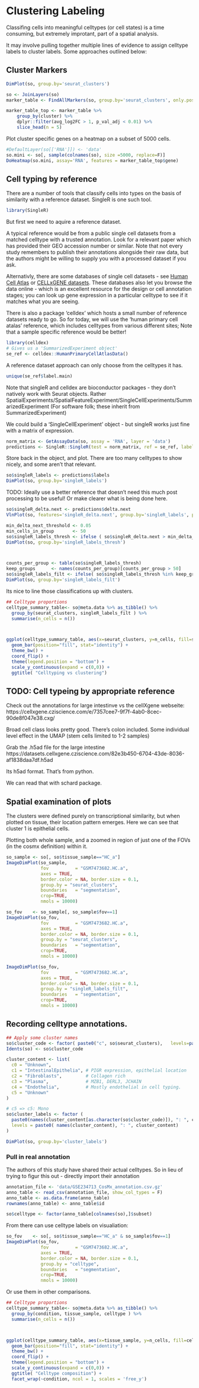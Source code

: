 # Clustering Labeling

Classifing cells into meaningful celltypes (or cell states) is a time consuming, but extremely improtant, part of a spatial analysis.

It may involve pulling together multiple lines of evidence to assign celltype labels to cluster labels. Some approaches outlined below:



## Cluster Markers


```r
DimPlot(so, group.by='seurat_clusters')
```



```r
so <- JoinLayers(so)
marker_table <- FindAllMarkers(so, group.by='seurat_clusters', only.pos=TRUE)
```


```r
marker_table_top <- marker_table %>%
    group_by(cluster) %>%
    dplyr::filter(avg_log2FC > 1, p_val_adj < 0.01) %>%
    slice_head(n = 5)
```


Plot cluster specific genes on a heatmap on a subset of 5000 cells.
```r
#DefaultLayer(so[['RNA']]) <- 'data'
so.mini <- so[, sample(colnames(so), size =5000, replace=F)]
DoHeatmap(so.mini, assay='RNA', features = marker_table_top$gene) 
```


## Cell typing by reference

There are a number of tools that classify cells into types on the basis of similarity with a reference dataset. SingleR is one such tool.

```r
library(SingleR)
```


But first we need to aquire a reference dataset. 

A typical reference would be from a public single cell datasets from a matched celltype with a trusted annotation. Look for a relevant paper which has provided their GEO accession number or similar. Note that not every study remembers to publish their annotations alongside their raw data, but the authors might be willing to supply you with a processed dataset if you ask.

Alternativly, there are some databases of single cell datasets - see [Human Cell Atlas](https://data.humancellatlas.org/) or [CELLxGENE datasets](https://cellxgene.cziscience.com/datasets). These databases also let you browse the data online - which is an excellent resource for the design or cell annotation stages; you can look up gene expression in a particular celltype to see if it matches what you are seeing.

There is also a package 'celldex' which hosts a small number of reference datasets ready to go. So for today, we will use the 'human primary cell atalas' reference, which includes celltypes from various different sites; Note that a sample specific reference would be better!

```r
library(celldex)
# Gives us a 'SummarizedExperiment object'
se_ref <- celldex::HumanPrimaryCellAtlasData()
```

A reference dataset approach can only choose from the celltypes it has.
```r
unique(se_ref$label.main)
```

Note that singleR and celldex are bioconductor packages - they don't natively work with Seurat objects. Rather SpatialExperiments/SpatialFeatureExperiment/SingleCellExperiments/SummarizedExperiment (For software folk; these inherit from SummarizedExperiment)

We could build a 'SingleCellExperiment' object - but singleR works just fine with a matrix of expression.


```r
norm_matrix <- GetAssayData(so, assay = 'RNA', layer = 'data')
predictions <- SingleR::SingleR(test = norm_matrix, ref = se_ref, labels = se_ref$label.main)
```


Store back in the object, and plot. There are too many celltypes to show nicely, and some aren't that relevant.

```r
so$singleR_labels <- predictions$labels
DimPlot(so, group.by='singleR_labels')
```


TODO: Ideally use a better reference that doesn't need this much post processing to be useful! Or make clearer what is being done here.



```r
so$singleR_delta.next <- predictions$delta.next
VlnPlot(so, features='singleR_delta.next', group.by='singleR_labels', pt.size = 0) + NoLegend()

min_delta_next_threshold <- 0.05
min_cells_in_group       <- 50
so$singleR_labels_thresh <- ifelse ( so$singleR_delta.next > min_delta_next_threshold ,  so$singleR_labels, NA)
DimPlot(so, group.by='singleR_labels_thresh')



counts_per_group <- table(so$singleR_labels_thresh)
keep_groups      <- names(counts_per_group)[counts_per_group > 50]
so$singleR_labels_filt <- ifelse( so$singleR_labels_thresh %in% keep_groups ,    so$singleR_labels_thresh, NA) 
DimPlot(so, group.by='singleR_labels_filt')

```

Its nice to line those classifications up with clusters.

```r
## Celltype proportions
celltype_summary_table<- so@meta.data %>% as_tibble() %>%
  group_by(seurat_clusters, singleR_labels_filt ) %>%
  summarise(n_cells = n())



ggplot(celltype_summary_table, aes(x=seurat_clusters, y=n_cells, fill=singleR_labels_filt)) +
  geom_bar(position="fill", stat="identity") +
  theme_bw() +
  coord_flip() +
  theme(legend.position = "bottom") +
  scale_y_continuous(expand = c(0,0)) +
  ggtitle( "Celltyping vs clustering") 


```

## TODO: Cell typeing by appropriate reference



<!-- https://cellxgene.cziscience.com/e/7357cee7-9f7f-4ab0-8cec-90de8f047e38.cxg/ -->
<!-- https://cellxgene.cziscience.com/collections/e5f58829-1a66-40b5-a624-9046778e74f5 -->


Check out the annotations for large intestinve vs the cellXgene webseite: https://cellxgene.cziscience.com/e/7357cee7-9f7f-4ab0-8cec-90de8f047e38.cxg/ 


Broad cell class looks pretty good. There's colon included. Some individual level effect in the UMAP (stem cells limited to 1-2 samples) 


Grab the .h5ad file for the large intestine
https://datasets.cellxgene.cziscience.com/82e3b450-6704-43de-8036-af1838daa7df.h5ad 


Its h5ad format. That's from python.

We can read that with schard package.




## Spatial examination of plots

The clusters were defined purely on transcriptional similarity, but when plotted on tissue, their location pattern emerges.
Here we can see that cluster 1 is epithelial cells. 

Plotting both whole sample, and a zoomed in region of just one of the FOVs (in the cosmx definition) within it.

```r
so_sample <- so[, so$tissue_sample=="HC_a"]
ImageDimPlot(so_sample,
             fov          = "GSM7473682.HC.a",
             axes = TRUE,
             border.color = NA, border.size = 0.1,
             group.by = "seurat_clusters",
             boundaries   = "segmentation",
             crop=TRUE,
             nmols = 10000)

```

```r
so_fov    <- so_sample[, so_sample$fov==1]
ImageDimPlot(so_fov,
             fov          = "GSM7473682.HC.a",
             axes = TRUE,
             border.color = NA, border.size = 0.1,
             group.by = "seurat_clusters",
             boundaries   = "segmentation",
             crop=TRUE,
             nmols = 10000)

ImageDimPlot(so_fov,
             fov          = "GSM7473682.HC.a",
             axes = TRUE,
             border.color = NA, border.size = 0.1,
             group.by = "singleR_labels_filt",
             boundaries   = "segmentation",
             crop=TRUE,
             nmols = 10000)

```







## Recording celltype annotations.



```r
## Apply some cluster names
so$cluster_code <- factor( paste0("c", so$seurat_clusters),   levels=paste0('c', levels(so$seurat_clusters)))
Idents(so) <- so$cluster_code

cluster_content <- list(
  c0 = "Unknown",
  c1 = "IntestinalEpithelia", # PIGR expression, epithelial location
  c2 = "Fibroblasts",         # Collagen rich
  c3 = "Plasma",              # MZB1, DERL3, JCHAIN
  c4 = "Endothelia",          # Mostly endothelial in cell typing.
  c5 = "Unknown"
)

# c5 => c5: Mono
so$cluster_labels <- factor (
  paste0(names(cluster_content[as.character(so$cluster_code)]), ": ", cluster_content[as.character(so$cluster_code)]) ,
  levels = paste0( names(cluster_content), ": ", cluster_content)
)
```

```r
DimPlot(so, group.by='cluster_labels')
```

### Pull in real annotation

The authors of this study have shared their actual celltypes. So in lieu of trying to figur this out - directly import their annotation 


```r
annotation_file <- 'data/GSE234713_CosMx_annotation.csv.gz'
anno_table <- read_csv(annotation_file, show_col_types = F)
anno_table <- as.data.frame(anno_table)
rownames(anno_table) <- anno_table$id

so$celltype <- factor(anno_table[colnames(so),]$subset)

```

From there can use celltype labels on visualiation:

```r
so_fov    <- so[, so$tissue_sample=="HC_a" & so_sample$fov==1]
ImageDimPlot(so_fov,
             fov          = "GSM7473682.HC.a",
             axes = TRUE,
             border.color = NA, border.size = 0.1,
             group.by = "celltype",
             boundaries   = "segmentation",
             crop=TRUE,
             nmols = 10000)
```


Or use them in other comparisons.

```r

## Celltype proportions
celltype_summary_table<- so@meta.data %>% as_tibble() %>%
  group_by(condition, tissue_sample, celltype ) %>%
  summarise(n_cells = n())



ggplot(celltype_summary_table, aes(x=tissue_sample, y=n_cells, fill=celltype)) +
  geom_bar(position="fill", stat="identity") +
  theme_bw() +
  coord_flip() +
  theme(legend.position = "bottom") +
  scale_y_continuous(expand = c(0,0)) +
  ggtitle( "Celltype composition") +
  facet_wrap(~condition, ncol = 1, scales = 'free_y')


```




